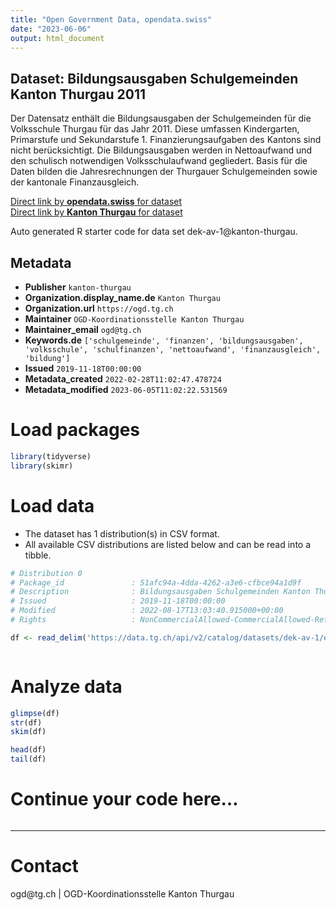 ```yaml
---
title: "Open Government Data, opendata.swiss"
date: "2023-06-06"
output: html_document
---
```


## Dataset: Bildungsausgaben Schulgemeinden Kanton Thurgau 2011

Der Datensatz enthält die Bildungsausgaben der Schulgemeinden für die Volksschule Thurgau für das Jahr 2011. Diese umfassen Kindergarten, Primarstufe und Sekundarstufe 1. Finanzierungsaufgaben des Kantons sind nicht berücksichtigt. Die Bildungsausgaben werden in Nettoaufwand und den schulisch notwendigen Volksschulaufwand gegliedert. Basis für die Daten bilden die Jahresrechnungen der Thurgauer Schulgemeinden sowie der kantonale Finanzausgleich.

[Direct link by **opendata.swiss** for dataset](https://opendata.swiss/de/dataset/bildungsausgaben-schulgemeinden-kanton-thurgau-2011)<br>
[Direct link by **Kanton Thurgau** for dataset](https://data.tg.ch/explore/dataset/dek-av-1/)

Auto generated R starter code for data set dek-av-1@kanton-thurgau.

## Metadata

- **Publisher** `kanton-thurgau`
- **Organization.display_name.de** `Kanton Thurgau`
- **Organization.url** `https://ogd.tg.ch`
- **Maintainer** `OGD-Koordinationsstelle Kanton Thurgau`
- **Maintainer_email** `ogd@tg.ch`
- **Keywords.de** `['schulgemeinde', 'finanzen', 'bildungsausgaben', 'volksschule', 'schulfinanzen', 'nettoaufwand', 'finanzausgleich', 'bildung']`
- **Issued** `2019-11-18T00:00:00`
- **Metadata_created** `2022-02-28T11:02:47.478724`
- **Metadata_modified** `2023-06-05T11:02:22.531569`


# Load packages

```r

library(tidyverse)
library(skimr)

```

# Load data

-   The dataset has 1 distribution(s) in CSV format.
-   All available CSV distributions are listed below and can be read into a tibble.

```r

# Distribution 0
# Package_id               : 51afc94a-4dda-4262-a3e6-cfbce94a1d9f
# Description              : Bildungsausgaben Schulgemeinden Kanton Thurgau 2011 (csv)
# Issued                   : 2019-11-18T00:00:00
# Modified                 : 2022-08-17T13:03:40.915000+00:00
# Rights                   : NonCommercialAllowed-CommercialAllowed-ReferenceRequired

df <- read_delim('https://data.tg.ch/api/v2/catalog/datasets/dek-av-1/exports/csv')



```

# Analyze data

```r

glimpse(df)
str(df)
skim(df)

head(df)
tail(df)

```

# Continue your code here...

```r

```

------------------------------------------------------------------------

# Contact

ogd@tg.ch | OGD-Koordinationsstelle Kanton Thurgau
